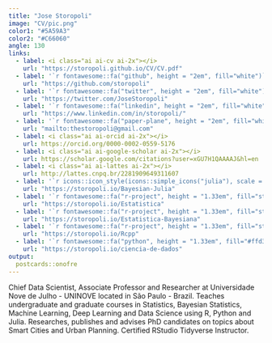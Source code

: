 ```yaml
---
title: "Jose Storopoli"
image: "CV/pic.png"
color1: "#5A59A3"
color2: "#C66060"
angle: 130
links:
  - label: <i class="ai ai-cv ai-2x"></i>
    url: "https://storopoli.github.io/CV/CV.pdf"
  - label: '`r fontawesome::fa("github", height = "2em", fill="white")`'
    url: "https://github.com/storopoli"
  - label: '`r fontawesome::fa("twitter", height = "2em", fill="white")`'
    url: "https://twitter.com/JoseStoropoli"
  - label: '`r fontawesome::fa("linkedin", height = "2em", fill="white")`'
    url: "https://www.linkedin.com/in/storopoli/"
  - label: '`r fontawesome::fa("paper-plane", height = "2em", fill="white")`'
    url: "mailto:thestoropoli@gmail.com"
  - label: <i class="ai ai-orcid ai-2x"></i>
    url: https://orcid.org/0000-0002-0559-5176
  - label: <i class="ai ai-google-scholar ai-2x"></i>
    url: https://scholar.google.com/citations?user=xGU7H1QAAAAJ&hl=en
  - label: <i class="ai ai-lattes ai-2x"></i>
    url: http://lattes.cnpq.br/2281909649311607
  - label: '`r icons::icon_style(icons::simple_icons("julia"), scale = 1.33, fill = "#9558B2")`<br>Bayesian Statistics<br> using Julia and Turing'
    url: "https://storopoli.io/Bayesian-Julia"
  - label: '`r fontawesome::fa("r-project", height = "1.33em", fill="steelblue")`<br>Estatística com R'
    url: "https://storopoli.io/Estatistica"
  - label: '`r fontawesome::fa("r-project", height = "1.33em", fill="steelblue")`<br>Estatística Bayesiana<br>com R e Stan'
    url: "https://storopoli.io/Estatistica-Bayesiana"
  - label: '`r fontawesome::fa("r-project", height = "1.33em", fill="steelblue")`<br>Rcpp'
    url: "https://storopoli.io/Rcpp"
  - label: '`r fontawesome::fa("python", height = "1.33em", fill="#ffd343")`<br>Ciência de Dados<br>pandas, Scikit-Learn,<br>TensorFlow e PyTorch'
    url: "https://storopoli.io/ciencia-de-dados"
output:
  postcards::onofre
---
```


<!-- Global site tag (gtag.js) - Google Analytics -->
<script async src="https://www.googletagmanager.com/gtag/js?id=G-76W12M6ZTG"></script>
<script>
  window.dataLayer = window.dataLayer || [];
  function gtag(){dataLayer.push(arguments);}
  gtag('js', new Date());

  gtag('config', 'G-76W12M6ZTG');
</script>

<!--Academicons Icons-->
<link rel="stylesheet" href="https://cdn.jsdelivr.net/gh/jpswalsh/academicons@1/css/academicons.min.css">

Chief Data Scientist, Associate Professor and Researcher at Universidade Nove de Julho - UNINOVE located in São Paulo - Brazil. Teaches undergraduate and graduate courses in Statistics, Bayesian Statistics, Machine Learning, Deep Learning and Data Science using R, Python and Julia. Researches, publishes and advises PhD candidates on topics about Smart Cities and Urban Planning. Certified RStudio Tidyverse Instructor.
